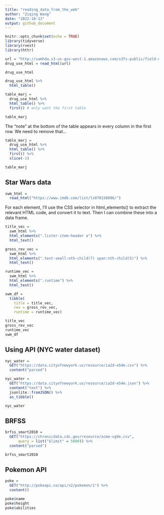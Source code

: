 ```yaml
---
title: "reading_data_from_the_web"
author: "Ziqing Wang"
date: "2022-10-13"
output: github_document
---
```


```r
knitr::opts_chunk$set(echo = TRUE)
library(tidyverse)
library(rvest)
library(httr)

```


```r
url = "http://samhda.s3-us-gov-west-1.amazonaws.com/s3fs-public/field-uploads/2k15StateFiles/NSDUHsaeShortTermCHG2015.htm"
drug_use_html = read_html(url)

drug_use_html
```

```r
drug_use_html %>%
  html_table()
```


```r
table_marj = 
  drug_use_html %>% 
  html_table() %>% 
  first() # only want the first table

table_marj
```
The “note” at the bottom of the table appears in every column in the first row. We need to remove that…
```r
table_marj = 
  drug_use_html %>% 
  html_table() %>% 
  first() %>%
  slice(-1) 

table_marj
```


## Star Wars data
```r
swm_html = 
  read_html("https://www.imdb.com/list/ls070150896/")

```

For each element, I’ll use the CSS selector in html_elements() to extract the relevant HTML code, and convert it to text. Then I can combine these into a data frame.

```r
title_vec = 
  swm_html %>%
  html_elements(".lister-item-header a") %>%
  html_text()

gross_rev_vec = 
  swm_html %>%
  html_elements(".text-small:nth-child(7) span:nth-child(5)") %>%
  html_text()

runtime_vec = 
  swm_html %>%
  html_elements(".runtime") %>%
  html_text()

swm_df = 
  tibble(
    title = title_vec,
    rev = gross_rev_vec,
    runtime = runtime_vec)

```


```r
title_vec
gross_rev_vec
runtime_vec
swm_df
```

## Using API (NYC water dataset)
```r
nyc_water = 
  GET("https://data.cityofnewyork.us/resource/ia2d-e54m.csv") %>% 
  content("parsed")
```


```r
nyc_water = 
  GET("https://data.cityofnewyork.us/resource/ia2d-e54m.json") %>% 
  content("text") %>%
  jsonlite::fromJSON() %>%
  as_tibble()

nyc_water
```
## BRFSS
```r
brfss_smart2010 = 
  GET("https://chronicdata.cdc.gov/resource/acme-vg9e.csv",
      query = list("$limit" = 5000)) %>% 
  content("parsed")

brfss_smart2010
```

## Pokemon API
```r
poke = 
  GET("http://pokeapi.co/api/v2/pokemon/1") %>%
  content()

poke$name
poke$height
poke$abilities

```


